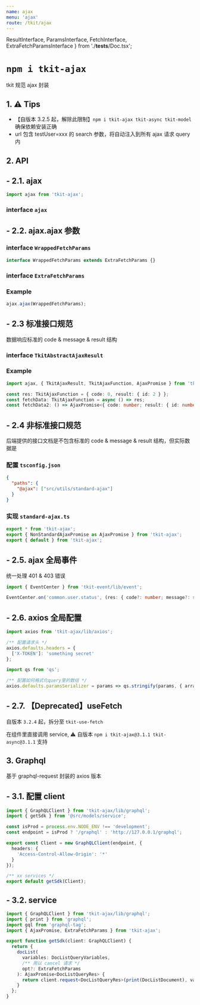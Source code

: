 ```yaml
---
name: ajax
menu: 'ajax'
route: /tkit/ajax
---
```


  ResultInterface,
  ParamsInterface,
  FetchInterface,
  ExtraFetchParamsInterface
} from './__tests__/Doc.tsx';

# `npm i tkit-ajax`

tkit 规范 ajax 封装

## 1. ⚠️ Tips

- 【自版本 3.2.5 起，解除此限制】`npm i tkit-ajax tkit-async tkit-model` 确保依赖安装正确
- url 包含 testUser=xxx 的 search 参数，将自动注入到所有 ajax 请求 query 内

## 2. API

## - 2.1. ajax

```ts
import ajax from 'tkit-ajax';
```

### interface `ajax`

<Props of={FetchInterface} />

## - 2.2. ajax.ajax 参数

### interface `WrappedFetchParams`

```ts
interface WrappedFetchParams extends ExtraFetchParams {}
```

<Props of={ParamsInterface} />

### interface `ExtraFetchParams`

<Props of={ExtraFetchParamsInterface} />

### Example

```ts
ajax.ajax(WrappedFetchParams);
```

## - 2.3 标准接口规范

数据响应标准的 code & message & result 结构

### interface `TkitAbstractAjaxResult`

<Props of={ResultInterface} />

### Example

```ts
import ajax, { TkitAjaxResult, TkitAjaxFunction, AjaxPromise } from 'tkit-ajax';

const res: TkitAjaxFunction = { code: 0, result: { id: 2 } };
const fetchData: TkitAjaxFunction = async () => res;
const fetchData2: () => AjaxPromise<{ code: number; result: { id: number } }> = async () => res;
```

## - 2.4 非标准接口规范

后端提供的接口文档是不包含标准的 code & message & result 结构，但实际数据是

### 配置 `tsconfig.json`

```json
{
  "paths": {
    "@ajax": ["src/utils/standard-ajax"]
  }
}
```

### 实现 `standard-ajax.ts`

```ts
export * from 'tkit-ajax';
export { NonStandardAjaxPromise as AjaxPromise } from 'tkit-ajax';
export { default } from 'tkit-ajax';
```

## - 2.5. ajax 全局事件

统一处理 401 & 403 错误

```ts
import { EventCenter } from 'tkit-event/lib/event';

EventCenter.on('common.user.status', (res: { code?: number; message?: string }) => {});
```

## - 2.6. axios 全局配置

```typescript
import axios from 'tkit-ajax/lib/axios';

/** 配置请求头 */
axios.defaults.headers = {
  ['X-TOKEN']: 'something secret'
};

import qs from 'qs';

/** 配置如何格式化query里的数组 */
axios.defaults.paramsSerializer = params => qs.stringify(params, { arrayFormat: 'repeat' });
```

## - 2.7. 【Deprecated】useFetch

自版本 `3.2.4` 起，拆分至 `tkit-use-fetch`

在组件里直接调用 service, ⚠️ 自版本 `npm i tkit-ajax@3.1.1 tkit-async@3.1.1` 支持

## 3. Graphql

基于 graphql-request 封装的 axios 版本

## - 3.1. 配置 client

```ts
import { GraphQLClient } from 'tkit-ajax/lib/graphql';
import { getSdk } from '@src/models/service';

const isProd = process.env.NODE_ENV !== 'development';
const endpoint = isProd ? '/graphql' : 'http://127.0.0.1/graphql';

export const Client = new GraphQLClient(endpoint, {
  headers: {
    'Access-Control-Allow-Origin': '*'
  }
});

/** xx services */
export default getSdk(Client);
```

## - 3.2. service

```ts
import { GraphQLClient } from 'tkit-ajax/lib/graphql';
import { print } from 'graphql';
import gql from 'graphql-tag';
import { AjaxPromise, ExtraFetchParams } from 'tkit-ajax';

export function getSdk(client: GraphQLClient) {
  return {
    docList(
      variables: DocListQueryVariables,
      /** 用以 cancel 请求 */
      opt?: ExtraFetchParams
    ): AjaxPromise<DocListQueryRes> {
      return client.request<DocListQueryRes>(print(DocListDocument), variables, opt);
    }
  };
}
```
